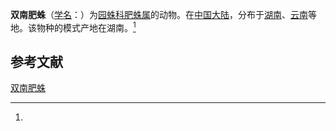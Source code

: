 {{Speciesbox
| name = 双南肥蛛
| status = 
| status_system = 
| image = 
| genus = Larinia
| species = dinanea
| authority = (Yin et al., 1990)<ref name='id13670'>{{cite web| url =http://www.bioinfo.cn/db05/BjdwSpecies.php?action=view&id=13670| title =双南肥蛛| work =《中国动物物种编目数据库》| publisher =中国科学院微生物研究所| author =中国科学院动物研究所| accessdate =2009-04-28| deadurl =yes| archiveurl =https://web.archive.org/web/20160305045406/http://www.bioinfo.cn/db05/BjdwSpecies.php?action=view&id=13670| archivedate =2016-03-05}}</ref>
}}

'''双南肥蛛'''（[[学名|学名]]：{{lang|la|''Larinia dinanea''}}）为[[园蛛科|园蛛科]][[肥蛛属|肥蛛属]]的动物。在[[中国大陆|中国大陆]]，分布于[[湖南|湖南]]、[[云南|云南]]等地。该物种的模式产地在湖南。<ref name='id13670'/>

== 参考文献 ==
{{reflist}}

{{Wikispecies|Larinia dinanea}}
{{Taxonbar|from=Q949119}}

[[Category:肥蛛属|双南肥蛛]]


{{蜘蛛小作品}}